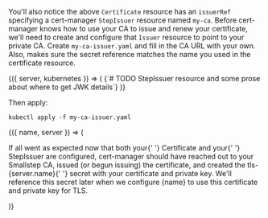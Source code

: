 You'll also notice the above `Certificate` resource has an `issuerRef` specifying
a cert-manager `StepIssuer` resource named `my-ca`. Before cert-manager knows how to use your CA to
issue and renew your certificate, we'll need to create and configure that `Issuer` resource
to point to your private CA. Create `my-ca-issuer.yaml` and fill in the CA
URL with your own. Also, makes sure the secret reference matches the name you used in the certificate
resource.

<DocConfig>
  {({ server, kubernetes }) => (
    <CodeBlock autoCopy language="yaml">
      {`# TODO StepIssuer resource and some prose about where to get JWK details`}
    </CodeBlock>
  )}
</DocConfig>

Then apply:

```shell
kubectl apply -f my-ca-issuer.yaml
```

<DocConfig>
  {({ name, server }) => (
    <p>
      If all went as expected now that both your{' '}
      <inlineCode>Certificate</inlineCode> and your{' '}
      <inlineCode>StepIssuer</inlineCode> are configured, cert-manager should
      have reached out to your Smallstep CA, issued (or begun issuing) the
      certificate, and created the <inlineCode>tls-{server.name}</inlineCode>{' '}
      secret with your certificate and private key. We'll reference this secret
      later when we configure {name} to use this certificate and private key for
      TLS.
    </p>
  )}
</DocConfig>
